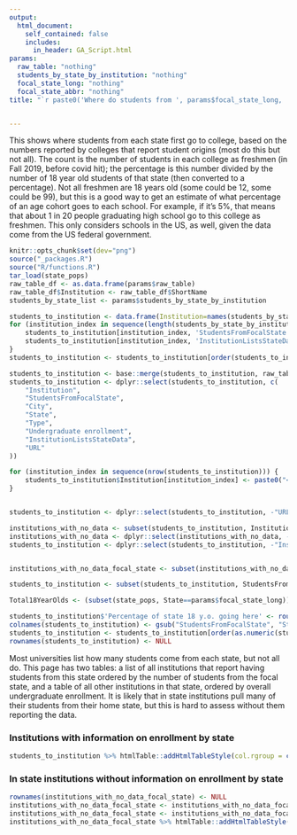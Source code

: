 ```yaml
---
output:
  html_document:
    self_contained: false
    includes:
      in_header: GA_Script.html
params:
  raw_table: "nothing"
  students_by_state_by_institution: "nothing"
  focal_state_long: "nothing"
  focal_state_abbr: "nothing"
title: "`r paste0('Where do students from ', params$focal_state_long, ' go?')`"


---
```


This shows where students from each state first go to college, based on the numbers reported by colleges that report student origins (most do this but not all). The count is the number of students in each college as freshmen (in Fall 2019, before covid hit); the percentage is this number divided by the number of 18 year old students of that state (then converted to a percentage). Not all freshmen are 18 years old (some could be 12, some could be 99), but this is a good way to get an estimate of what percentage of an age cohort goes to each school. For example, if it's 5%, that means that about 1 in 20 people graduating high school go to this college as freshmen. This only considers schools in the US, as well, given the data come from the US federal government.

```r
knitr::opts_chunk$set(dev="png")
source("_packages.R")
source("R/functions.R")
tar_load(state_pops)
raw_table_df <- as.data.frame(params$raw_table)
raw_table_df$Institution <- raw_table_df$ShortName
students_by_state_list <- params$students_by_state_by_institution

students_to_institution <- data.frame(Institution=names(students_by_state_by_institution), StudentsFromFocalState=rep(0, length(students_by_state_by_institution)), InstitutionListsStateData = rep(FALSE,length(students_by_state_by_institution)))
for (institution_index in sequence(length(students_by_state_by_institution))) {
	students_to_institution[institution_index, 'StudentsFromFocalState'] <- as.numeric((students_by_state_by_institution[[institution_index]])[which(students_by_state_by_institution[[institution_index]]$State==params$focal_state_long),'Number of students'])
	students_to_institution[institution_index, 'InstitutionListsStateData'] <- ifelse(sum(as.numeric(students_by_state_by_institution[[institution_index]]$'Number of students'), na.rm=TRUE)==0, FALSE, TRUE)
}
students_to_institution <- students_to_institution[order(students_to_institution$Students, decreasing=TRUE),]

students_to_institution <- base::merge(students_to_institution, raw_table_df, by="Institution")
students_to_institution <- dplyr::select(students_to_institution, c(
	"Institution",
	"StudentsFromFocalState",
	"City",
	"State",
	"Type",
	"Undergraduate enrollment",
	"InstitutionListsStateData",
	"URL"
))

for (institution_index in sequence(nrow(students_to_institution))) {
	students_to_institution$Institution[institution_index] <- paste0("<a href='https://collegetables.info/", students_to_institution$URL[institution_index], "'>", students_to_institution$Institution[institution_index], "</a>")
}


students_to_institution <- dplyr::select(students_to_institution, -"URL")

institutions_with_no_data <- subset(students_to_institution, InstitutionListsStateData==FALSE)
institutions_with_no_data <- dplyr::select(institutions_with_no_data, -"InstitutionListsStateData")
students_to_institution <- dplyr::select(students_to_institution, -"InstitutionListsStateData")


institutions_with_no_data_focal_state <- subset(institutions_with_no_data, State==params$focal_state_abbr)

students_to_institution <- subset(students_to_institution, StudentsFromFocalState>0)

Total18YearOlds <- (subset(state_pops, State==params$focal_state_long))$Population_age_18

students_to_institution$'Percentage of state 18 y.o. going here' <- round(100*students_to_institution$StudentsFromFocalState/Total18YearOlds,4)
colnames(students_to_institution) <- gsub("StudentsFromFocalState", "Students from this state", colnames(students_to_institution))
students_to_institution <- students_to_institution[order(as.numeric(students_to_institution$"Students from this state"), decreasing=TRUE),]
rownames(students_to_institution) <- NULL

```

Most universities list how many students come from each state, but not all do. This page has two tables: a list of all institutions that report having students from this state ordered by the number of students from the focal state, and a table of all other institutions in that state, ordered by overall undergraduate enrollment. It is likely that in state institutions pull many of their students from their home state, but this is hard to assess without them reporting the data.

### Institutions with information on enrollment by state

```r

students_to_institution %>% htmlTable::addHtmlTableStyle(col.rgroup = c("none", "#F7F7F7")) %>%  htmlTable::addHtmlTableStyle(pos.caption = "bottom") %>% htmlTable::htmlTable(escape.html=FALSE, rnames=FALSE)
```



### In state institutions without information on enrollment by state

```r
rownames(institutions_with_no_data_focal_state) <- NULL
institutions_with_no_data_focal_state <- institutions_with_no_data_focal_state %>% dplyr::select(c("Institution", "City", "Type", "Undergraduate enrollment"))
institutions_with_no_data_focal_state <- institutions_with_no_data_focal_state[order(as.numeric(institutions_with_no_data_focal_state$'Undergraduate enrollment'), decreasing=TRUE),]
institutions_with_no_data_focal_state %>% htmlTable::addHtmlTableStyle(col.rgroup = c("none", "#F7F7F7")) %>%  htmlTable::addHtmlTableStyle(pos.caption = "bottom") %>% htmlTable::htmlTable(escape.html=FALSE, rnames=FALSE)
```